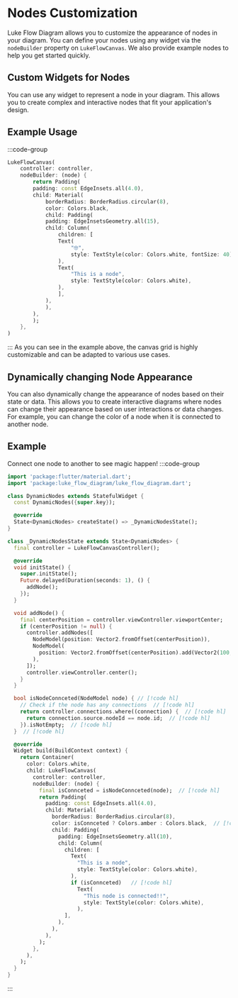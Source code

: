 
# Nodes Customization
Luke Flow Diagram allows you to customize the appearance of nodes in your diagram.
You can define your nodes using any widget via the `nodeBuilder` property on `LukeFlowCanvas`.
We also provide example nodes to help you get started quickly.


## Custom Widgets for Nodes
You can use any widget to represent a node in your diagram.
This allows you to create complex and interactive nodes that fit your application's design.
## Example Usage
:::code-group

<div data-title="Preview" style={{width: '100%',}}>
<Demo url='/adding-nodes' />
</div>

```dart [</>]
LukeFlowCanvas(
    controller: controller,
    nodeBuilder: (node) {
        return Padding(
        padding: const EdgeInsets.all(4.0),
        child: Material(
            borderRadius: BorderRadius.circular(8),
            color: Colors.black,
            child: Padding(
            padding: EdgeInsetsGeometry.all(15),
            child: Column(
                children: [
                Text(
                    "🤓",
                    style: TextStyle(color: Colors.white, fontSize: 40),
                ),
                Text(
                    "This is a node",
                    style: TextStyle(color: Colors.white),
                ),
                ],
            ),
            ),
        ),
        );
    },
)
```
:::
As you can see in the example above, the canvas grid is highly customizable and can be adapted to various use cases.

## Dynamically changing Node Appearance
You can also dynamically change the appearance of nodes based on their state or data.
This allows you to create interactive diagrams where nodes can change their appearance based on user interactions or data changes.
For example, you can change the color of a node when it is connected to another node.

## Example

Connect one node to another to see magic happen!
:::code-group

<div data-title="Preview" style={{width: '100%',}}>
<Demo url='/dynamic-nodes' />
</div>

```dart [</>]
import 'package:flutter/material.dart';
import 'package:luke_flow_diagram/luke_flow_diagram.dart';

class DynamicNodes extends StatefulWidget {
  const DynamicNodes({super.key});

  @override
  State<DynamicNodes> createState() => _DynamicNodesState();
}

class _DynamicNodesState extends State<DynamicNodes> {
  final controller = LukeFlowCanvasController();

  @override
  void initState() {
    super.initState();
    Future.delayed(Duration(seconds: 1), () {
      addNode();
    });
  }

  void addNode() {
    final centerPosition = controller.viewController.viewportCenter;
    if (centerPosition != null) {
      controller.addNodes([
        NodeModel(position: Vector2.fromOffset(centerPosition)),
        NodeModel(
          position: Vector2.fromOffset(centerPosition).add(Vector2(100, -120)),
        ),
      ]);
      controller.viewController.center();
    }
  }

  bool isNodeConnceted(NodeModel node) { // [!code hl]
    // Check if the node has any connections  // [!code hl]
    return controller.connections.where((connection) {  // [!code hl]
      return connection.source.nodeId == node.id;  // [!code hl]
    }).isNotEmpty;  // [!code hl]
  }  // [!code hl]

  @override
  Widget build(BuildContext context) {
    return Container(
      color: Colors.white,
      child: LukeFlowCanvas(
        controller: controller,
        nodeBuilder: (node) {
          final isConnceted = isNodeConnceted(node);  // [!code hl]
          return Padding(
            padding: const EdgeInsets.all(4.0),
            child: Material(
              borderRadius: BorderRadius.circular(8),
              color: isConnceted ? Colors.amber : Colors.black,  // [!code hl]
              child: Padding(
                padding: EdgeInsetsGeometry.all(10),
                child: Column(
                  children: [
                    Text(
                      "This is a node",
                      style: TextStyle(color: Colors.white),
                    ),
                    if (isConnceted)   // [!code hl]
                      Text(
                        "This node is connected!!",
                        style: TextStyle(color: Colors.white),
                      ),
                  ],
                ),
              ),
            ),
          );
        },
      ),
    );
  }
}
```
:::